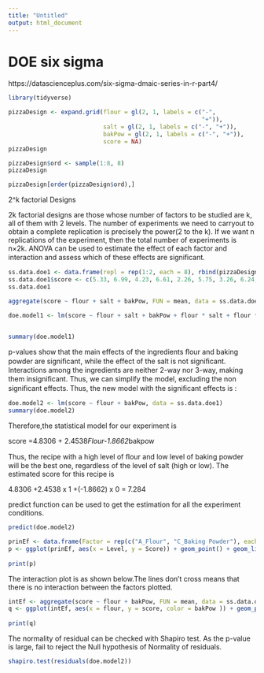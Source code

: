 ```yaml
---
title: "Untitled"
output: html_document
---
```


# DOE six sigma
https://datascienceplus.com/six-sigma-dmaic-series-in-r-part4/
```r
library(tidyverse)
```


```r
pizzaDesign <- expand.grid(flour = gl(2, 1, labels = c("-",
                                                       "+")),
                           salt = gl(2, 1, labels = c("-", "+")),
                           bakPow = gl(2, 1, labels = c("-", "+")),
                           score = NA)
pizzaDesign
```


```r
pizzaDesign$ord <- sample(1:8, 8)
pizzaDesign
```


```r
pizzaDesign[order(pizzaDesign$ord),]
```
2^k factorial Designs

2k factorial designs are those whose number of factors to be studied are k, all of them with 2 levels. The number of experiments we need to carryout to obtain a complete replication is precisely the power(2 to the k). If we want n replications of the experiment, then the total number of experiments is n×2k.
ANOVA can be used to estimate the effect of each factor and interaction and assess which of these effects are signiﬁcant.

```r
ss.data.doe1 <- data.frame(repl = rep(1:2, each = 8), rbind(pizzaDesign[, -6], pizzaDesign[, -6])) 
ss.data.doe1$score <- c(5.33, 6.99, 4.23, 6.61, 2.26, 5.75, 3.26, 6.24, 5.7, 7.71, 5.13, 6.76, 2.79, 4.57, 2.48, 6.18)
ss.data.doe1
```


```r
aggregate(score ~ flour + salt + bakPow, FUN = mean, data = ss.data.doe1)
```


```r
doe.model1 <- lm(score ~ flour + salt + bakPow + flour * salt + flour * bakPow + salt * bakPow + flour * salt * bakPow, data = ss.data.doe1) 


summary(doe.model1)
```
p-values show that the main effects of the ingredients ﬂour and baking powder are signiﬁcant, while the effect of the salt is not signiﬁcant. Interactions among the ingredients are neither 2-way nor 3-way, making them insigniﬁcant. Thus, we can simplify the model, excluding the non signiﬁcant effects. Thus, the new model with the signiﬁcant effects is :

```r
doe.model2 <- lm(score ~ flour + bakPow, data = ss.data.doe1) 
summary(doe.model2)
```
Therefore,the statistical model for our experiment is

score =4.8306 + 2.4538*Flour-1.8662*bakpow

Thus, the recipe with a high level of ﬂour and low level of baking powder will be the best one, regardless of the level of salt (high or low). The estimated score for this recipe is

4.8306 +2.4538 x 1 +(-1.8662) x 0 = 7.284

predict function can be used to get the estimation for all the experiment conditions.

```r
predict(doe.model2)
```


```r
prinEf <- data.frame(Factor = rep(c("A_Flour", "C_Baking Powder"), each = 2), Level = rep(c(-1, 1), 2), Score = c(aggregate(score ~ flour, FUN = mean, data = ss.data.doe1)[,2], aggregate(score ~ bakPow, FUN = mean, data = ss.data.doe1)[,2])) 
p <- ggplot(prinEf, aes(x = Level, y = Score)) + geom_point() + geom_line() +geom_hline(yintercept =mean(ss.data.doe1$score),linetype="dashed", 
                                                                                        color = "blue")+scale_x_continuous(breaks = c(-1, 1)) + facet_grid(. ~ Factor)+ggtitle("Plot of Factor Effects")
print(p)
```

The interaction plot is as shown below.The lines don’t cross means that there is no interaction between the factors plotted.

```r
intEf <- aggregate(score ~ flour + bakPow, FUN = mean, data = ss.data.doe1) 
q <- ggplot(intEf, aes(x = flour, y = score, color = bakPow )) + geom_point() + geom_line(aes(group=bakPow)) +geom_hline(yintercept =mean(ss.data.doe1$score),linetype="dashed", 
                                                                                                                        color = "blue")+ggtitle("Interaction Plot")
print(q)
```

The normality of residual can be checked with Shapiro test. As the p-value is large, fail to reject the Null hypothesis of Normality of residuals.
```r
shapiro.test(residuals(doe.model2))
```

```r
```


```r
```


```r
```


```r
```


```r
```


```r
```


```r
```


```r
```


```r
```


```r
```


```r
```


```r
```


```r
```


```r
```


```r
```


```r
```


```r
```


```r
```


```r
```


```r
```


```r
```


```r
```


```r
```


